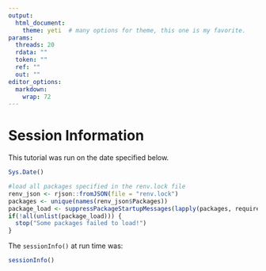 ```yaml
---
output:
  html_document:
    theme: yeti  # many options for theme, this one is my favorite.
params:
  threads: 20
  rdata: ""
  token: ""
  ref: ""
  out: ""
editor_options: 
  markdown: 
    wrap: 72
---
```


# Session Information
This tutorial was run on the date specified below.
```r
Sys.Date()
```

```r
#load all packages specified in the renv.lock file
renv_json <- rjson::fromJSON(file = "renv.lock")
packages <- unique(names(renv_json$Packages))
package_load <- suppressPackageStartupMessages(lapply(packages, require, character.only = TRUE))
if(!all(unlist(package_load))) {
  stop("Some packages failed to load!")
}
```

The `sessionInfo()` at run time was:
```r
sessionInfo()
```

